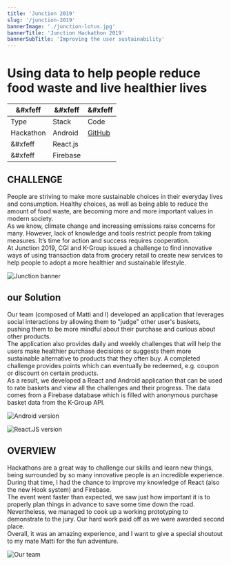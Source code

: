 ```yaml
---
title: 'Junction 2019'
slug: '/junction-2019'
bannerImage: './junction-lotus.jpg'
bannerTitle: 'Junction Hackathon 2019'
bannerSubTitle: 'Improving the user sustainability'
---
```


# Using __data__ to help people reduce __food waste__ and live healthier lives



&#xfeff  | &#xfeff  | &#xfeff
------------- | ------------- | -------------
Type  | Stack  | Code
Hackathon | Android  | [GitHub](https://github.com/robsel118/Junction_2019)
&#xfeff | React.js  | 
&#xfeff | Firebase  | 




<Grid columns="40% 60%">

## CHALLENGE
 
People are striving to make more sustainable choices in their everyday lives and consumption. Healthy choices, as well as being able to reduce the amount of food waste, are becoming more and more important values in modern society.  
As we know, climate change and increasing emissions raise concerns for many. However, lack of knowledge and tools restrict people from taking measures. It’s time for action and success requires cooperation.  
At Junction 2019, CGI and K-Group issued a challenge to find innovative ways of using transaction data from grocery retail to create new services to help people to adopt a more healthier and sustainable lifestyle.

</Grid>

![](./junction-lotus.jpg "Junction banner")




<Grid columns="40% 60%">

## our Solution

Our team (composed of Matti and I) developed an application that leverages social interactions by allowing them to "judge" other user's baskets, pushing them to be more mindful about their purchase and curious about other products.  
The application also provides daily and weekly challenges that will help the users make healthier purchase decisions or suggests them more sustainable alternative to products that they often buy. A completed challenge provides points which can eventually be redeemed, e.g. coupon or discount on certain products.  
As a result, we developed a React and Android application that can be used to rate baskets and view all the challenges and their progress. The data comes from a Firebase database which is filled with anonymous purchase basket data from the K-Group API.

</Grid>

<Grid columns="1fr 1fr">

![](./junction-android.png "Android version")

![](./junction-react.png "React.JS version")

</Grid>


<Grid columns="40% 60%">

## OVERVIEW

Hackathons are a great way to challenge our skills and learn new things, being surrounded by so many innovative people is an incredible experience. During that time, I had the chance to improve my knowledge of React (also the new Hook system) and Firebase.  
The event went faster than expected, we saw just how important it is to properly plan things in advance to save some time down the road. Nevertheless, we managed to cook up a working prototyping to demonstrate to the jury. Our hard work paid off as we were awarded second place.  
Overall, it was an amazing experience, and I want to give a special shoutout to my mate Matti for the fun adventure.


</Grid>

![](./junction-team.jpg "Our team") 
